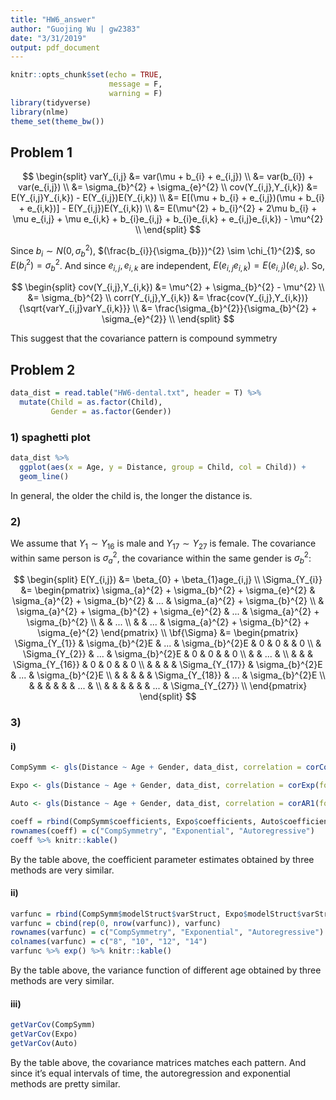 ```yaml
---
title: "HW6_answer"
author: "Guojing Wu | gw2383"
date: "3/31/2019"
output: pdf_document
---
```


```r
knitr::opts_chunk$set(echo = TRUE, 
                      message = F, 
                      warning = F)
library(tidyverse)
library(nlme)
theme_set(theme_bw())
```

## Problem 1

$$
\begin{split}
varY_{i,j} 
&= var(\mu + b_{i} + e_{i,j}) \\
&= var(b_{i}) + var(e_{i,j}) \\
&= \sigma_{b}^{2} + \sigma_{e}^{2} \\
cov(Y_{i,j},Y_{i,k})
&= E(Y_{i,j}Y_{i,k}) - E(Y_{i,j})E(Y_{i,k}) \\
&= E[(\mu + b_{i} + e_{i,j})(\mu + b_{i} + e_{i,k})] - E(Y_{i,j})E(Y_{i,k}) \\
&= E(\mu^{2} + b_{i}^{2} + 2\mu b_{i} + \mu e_{i,j} + \mu e_{i,k} + b_{i}e_{i,j} + b_{i}e_{i,k} + e_{i,j}e_{i,k}) - \mu^{2} \\
\end{split}
$$

Since $b_{i} \sim N(0, \sigma_{b}^{2})$, $(\frac{b_{i}}{\sigma_{b}})^{2} \sim \chi_{1}^{2}$, so $E(b_{i}^{2}) = \sigma_{b}^{2}$. And since $e_{i,j},e_{i,k}$ are independent, $E(e_{i,j}e_{i,k}) = E(e_{i,j})(e_{i,k})$. So, 

$$
\begin{split}
cov(Y_{i,j},Y_{i,k})
&= \mu^{2} + \sigma_{b}^{2} - \mu^{2} \\
&= \sigma_{b}^{2} \\
corr(Y_{i,j},Y_{i,k})
&= \frac{cov(Y_{i,j},Y_{i,k})}{\sqrt{varY_{i,j}varY_{i,k}}} \\
&= \frac{\sigma_{b}^{2}}{\sigma_{b}^{2} + \sigma_{e}^{2}} \\
\end{split}
$$

This suggest that the covariance pattern is compound symmetry

## Problem 2

```r
data_dist = read.table("HW6-dental.txt", header = T) %>% 
  mutate(Child = as.factor(Child), 
         Gender = as.factor(Gender))
```

### 1) spaghetti plot

```r
data_dist %>%
  ggplot(aes(x = Age, y = Distance, group = Child, col = Child)) + 
  geom_line()
```

In general, the older the child is, the longer the distance is.

### 2)

We assume that $Y_{1} \sim Y_{16}$ is male and $Y_{17} \sim Y_{27}$ is female. The covariance within same person is $\sigma_{a}^{2}$, the covariance within the same gender is $\sigma_{b}^{2}$:

$$
\begin{split}
E(Y_{i,j}) &= \beta_{0} + \beta_{1}age_{i,j} \\
\Sigma_{Y_{i}} &= 
\begin{pmatrix} 
  \sigma_{a}^{2} + \sigma_{b}^{2} + \sigma_{e}^{2} & \sigma_{a}^{2} + \sigma_{b}^{2} & ... & \sigma_{a}^{2} + \sigma_{b}^{2} \\
   & \sigma_{a}^{2} + \sigma_{b}^{2} + \sigma_{e}^{2} & ... & \sigma_{a}^{2} + \sigma_{b}^{2} \\
   & & ... \\
   & & ... & \sigma_{a}^{2} + \sigma_{b}^{2} + \sigma_{e}^{2}
\end{pmatrix} \\
\bf{\Sigma} &=
\begin{pmatrix} 
  \Sigma_{Y_{1}} & \sigma_{b}^{2}E & ... & \sigma_{b}^{2}E & 0 & 0 & & 0 \\
   & \Sigma_{Y_{2}} & ... & \sigma_{b}^{2}E & 0 & 0 & & 0 \\
   & & ... & \\
   & & & \Sigma_{Y_{16}} & 0 & 0 &  & 0 \\
   & & & & \Sigma_{Y_{17}} & \sigma_{b}^{2}E & ... & \sigma_{b}^{2}E \\
   & & & & & \Sigma_{Y_{18}} & ... & \sigma_{b}^{2}E \\
   & & & & & & ... & \\
   & & & & & & ... & \Sigma_{Y_{27}} \\
\end{pmatrix}
\end{split}
$$

### 3)

#### i)

```r
CompSymm <- gls(Distance ~ Age + Gender, data_dist, correlation = corCompSymm(form = ~ 1 | Child), weights = varIdent(form = ~ 1| Age), method = "REML")

Expo <- gls(Distance ~ Age + Gender, data_dist, correlation = corExp(form = ~ 1 | Child), weights = varIdent(form = ~ 1| Age), method = "REML")

Auto <- gls(Distance ~ Age + Gender, data_dist, correlation = corAR1(form = ~ 1 | Child), weights = varIdent(form = ~ 1| Age), method = "REML")

coeff = rbind(CompSymm$coefficients, Expo$coefficients, Auto$coefficients)
rownames(coeff) = c("CompSymmetry", "Exponential", "Autoregressive")
coeff %>% knitr::kable()
```

By the table above, the coefficient parameter estimates obtained by three methods are very similar.

#### ii)

```r
varfunc = rbind(CompSymm$modelStruct$varStruct, Expo$modelStruct$varStruct, Auto$modelStruct$varStruct)
varfunc = cbind(rep(0, nrow(varfunc)), varfunc)
rownames(varfunc) = c("CompSymmetry", "Exponential", "Autoregressive")
colnames(varfunc) = c("8", "10", "12", "14")
varfunc %>% exp() %>% knitr::kable()
```

By the table above, the variance function of different age obtained by three methods are very similar.

#### iii)

```r
getVarCov(CompSymm)
getVarCov(Expo)
getVarCov(Auto)
```

By the table above, the covariance matrices matches each pattern. And since it's equal intervals of time, the autoregression and exponential methods are pretty similar.